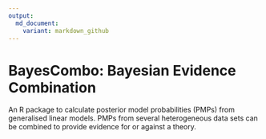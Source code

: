 ```yaml
---
output:
  md_document:
    variant: markdown_github
---
```


# BayesCombo: Bayesian Evidence Combination

An R package to calculate posterior model probabilities (PMPs) from generalised linear models. PMPs from several heterogeneous data sets can be combined to provide evidence for or against a theory.
